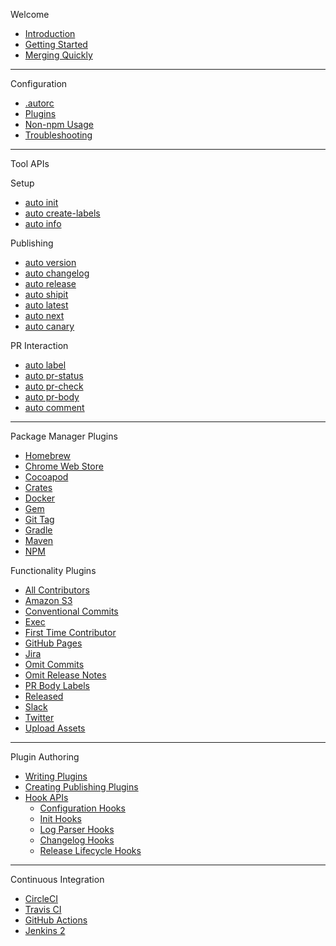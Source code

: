 Welcome

- [Introduction](./index)
- [Getting Started](./welcome/getting-started)
- [Merging Quickly](./welcome/quick-merge)

---

Configuration

- [.autorc](./configuration/autorc)
- [Plugins](./configuration/plugins)
- [Non-npm Usage](./configuration/non-npm)
- [Troubleshooting](./configuration/troubleshooting)

---

Tool APIs

Setup

- [auto init](./generated/init)
- [auto create-labels](./generated/create-labels)
- [auto info](./generated/info)

Publishing

- [auto version](./generated/version)
- [auto changelog](./generated/changelog)
- [auto release](./generated/release)
- [auto shipit](./generated/shipit)
- [auto latest](./generated/latest)
- [auto next](./generated/next)
- [auto canary](./generated/canary)

PR Interaction

- [auto label](./generated/label)
- [auto pr-status](./generated/pr-status)
- [auto pr-check](./generated/pr-check)
- [auto pr-body](./generated/pr-body)
- [auto comment](./generated/comment)

---

Package Manager Plugins

- [Homebrew](./generated/brew)
- [Chrome Web Store](./generated/chrome)
- [Cocoapod](./generated/cocoapods)
- [Crates](./generated/crates)
- [Docker](./generated/docker)
- [Gem](./generated/gem)
- [Git Tag](./generated/git-tag)
- [Gradle](./generated/gradle)
- [Maven](./generated/maven)
- [NPM](./generated/npm)

Functionality Plugins

- [All Contributors](./generated/all-contributors)
- [Amazon S3](./generated/s3)
- [Conventional Commits](./generated/conventional-commits)
- [Exec](./generated/exec)
- [First Time Contributor](./generated/first-time-contributor)
- [GitHub Pages](./generated/gh-pages)
- [Jira](./generated/jira)
- [Omit Commits](./generated/omit-commits)
- [Omit Release Notes](./generated/omit-release-notes)
- [PR Body Labels](./generated/pr-body-labels)
- [Released](./generated/released)
- [Slack](./generated/slack)
- [Twitter](./generated/twitter)
- [Upload Assets](./generated/upload-assets)

---

Plugin Authoring

- [Writing Plugins](./plugins/writing-plugins)
- [Creating Publishing Plugins](./plugins/writing-publishing-plugins)
- [Hook APIs](./plugins/hook-api-docs)
  - [Configuration Hooks](./plugins/configuration-hooks)
  - [Init Hooks](./plugins/init-hooks)
  - [Log Parser Hooks](./plugins/log-parse-hooks)
  - [Changelog Hooks](./plugins/changelog-hooks)
  - [Release Lifecycle Hooks](./plugins/release-lifecycle-hooks)

---

Continuous Integration

- [CircleCI](./build-platforms/circleci)
- [Travis CI](./build-platforms/travis)
- [GitHub Actions](./build-platforms/github-actions)
- [Jenkins 2](./build-platforms/jenkins)
